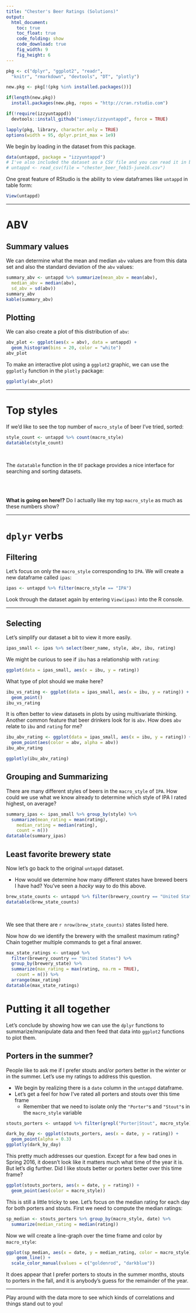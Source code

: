 ```yaml
---
title: "Chester's Beer Ratings (Solutions)"
output:
  html_document:
    toc: true
    toc_float: true
    code_folding: show
    code_download: true
    fig_width: 9
    fig_height: 6
---
```


```r
pkg <- c("dplyr", "ggplot2", "readr",
  "knitr", "rmarkdown", "devtools", "DT", "plotly")

new.pkg <- pkg[!(pkg %in% installed.packages())]

if(length(new.pkg))
  install.packages(new.pkg, repos = "http://cran.rstudio.com")

if(!require(izzyuntappd))
  devtools::install_github("ismayc/izzyuntappd", force = TRUE)

lapply(pkg, library, character.only = TRUE)
options(width = 95, dplyr.print_max = 1e9)
```

We begin by loading in the dataset from this package.

```r
data(untappd, package = "izzyuntappd")
# I've also included the dataset as a CSV file and you can read it in by using
# untappd <- read_csv(file = "chester_beer_feb15-june16.csv")
```

One great feature of RStudio is the ability to view dataframes like `untappd` in table form:

```r
View(untappd)
```

---

# ABV

## Summary values

We can determine what the mean and median `abv` values are from this data set and also the standard deviation of the `abv` values:

```r
summary_abv <- untappd %>% summarize(mean_abv = mean(abv), 
  median_abv = median(abv),
  sd_abv = sd(abv))
summary_abv
kable(summary_abv)
```

## Plotting

We can also create a plot of this distribution of `abv`:

```r
abv_plot <- ggplot(aes(x = abv), data = untappd) +
  geom_histogram(bins = 20, color = "white")
abv_plot
```

To make an interactive plot using a `ggplot2` graphic, we can use the `ggplotly` function in the `plotly` package:

```r
ggplotly(abv_plot)
```

---

# Top styles

If we'd like to see the top number of `macro_style` of beer I've tried, sorted:

```r
style_count <- untappd %>% count(macro_style)
datatable(style_count)
```

<br>

The `datatable` function in the `DT` package provides a nice interface for searching and sorting datasets.

<br><br>

**What is going on here!?** Do I actually like my top `macro_style` as much as these numbers show?  

---

# `dplyr` verbs

## Filtering

Let's focus on only the `macro_style` corresponding to `IPA`.  We will create a new dataframe called `ipas`:

```r
ipas <- untappd %>% filter(macro_style == "IPA")
```

Look through the dataset again by entering `View(ipas)` into the R console.

---

## Selecting

Let's simplify our dataset a bit to view it more easily.

```r
ipas_small <- ipas %>% select(beer_name, style, abv, ibu, rating)
```

We might be curious to see if `ibu` has a relationship with `rating`:

```r
ggplot(data = ipas_small, aes(x = ibu, y = rating))
```

What type of plot should we make here?

```r
ibu_vs_rating <- ggplot(data = ipas_small, aes(x = ibu, y = rating)) +
  geom_point()
ibu_vs_rating
```

It is often better to view datasets in plots by using multivariate thinking.  Another common feature that beer drinkers look for is `abv`.  How does `abv` relate to `ibu` and `rating` for me?

```r
ibu_abv_rating <- ggplot(data = ipas_small, aes(x = ibu, y = rating)) +
  geom_point(aes(color = abv, alpha = abv))
ibu_abv_rating
```


```r
ggplotly(ibu_abv_rating)
```

## Grouping and Summarizing

There are many different styles of beers in the `macro_style` of `IPA`.  How could we use what we know already to determine which style of IPA I rated highest, on average?



```r
summary_ipas <- ipas_small %>% group_by(style) %>%
  summarize(mean_rating = mean(rating),
    median_rating = median(rating),
    count = n())
datatable(summary_ipas)
```


## Least favorite brewery state

Now let's go back to the original `untappd` dataset.

- How would we determine how many different states have brewed beers I have had? You've seen a _hacky_ way to do this above.


```r
brew_state_counts <- untappd %>% filter(brewery_country == "United States") %>% count(brewery_state)
datatable(brew_state_counts)
```

<br>

We see that there are `r nrow(brew_state_counts)` states listed here.  

Now how do we identify the brewery with the smallest maximum rating?  Chain together multiple commands to get a final answer.

```r
max_state_ratings <- untappd %>% 
  filter(brewery_country == "United States") %>%
  group_by(brewery_state) %>%
  summarize(max_rating = max(rating, na.rm = TRUE),
    count = n()) %>%
  arrange(max_rating)
datatable(max_state_ratings)
```



# Putting it all together

Let's conclude by showing how we can use the `dplyr` functions to summarize/manipulate data and then feed that data into `ggplot2` functions to plot them.

## Porters in the summer?

People like to ask me if I prefer stouts and/or porters better in the winter or in the summer.  Let's use my ratings to address this question.

- We begin by realizing there is a `date` column in the `untappd` dataframe.
- Let's get a feel for how I've rated all porters and stouts over this time frame
    * Remember that we need to isolate only the `"Porter"`s and `"Stout"`s in the `macro_style` variable

```r
stouts_porters <- untappd %>% filter(grepl("Porter|Stout", macro_style))
```

```r
dark_by_day <- ggplot(stouts_porters, aes(x = date, y = rating)) +
  geom_point(alpha = 0.3)
ggplotly(dark_by_day)
```



This pretty much addresses our question.  Except for a few bad ones in Spring 2016, it doesn't look like it matters much what time of the year it is.  But let's dig further.  Did I like stouts better or porters better over this time frame?

```r
ggplot(stouts_porters, aes(x = date, y = rating)) +
  geom_point(aes(color = macro_style))
```

This is still a little tricky to see.  Let's focus on the median rating for each day for both porters and stouts.  First we need to compute the median ratings:

```r
sp_median <- stouts_porters %>% group_by(macro_style, date) %>%
  summarize(median_rating = median(rating))
```

Now we will create a line-graph over the time frame and color by `macro_style`:

```r
ggplot(sp_median, aes(x = date, y = median_rating, color = macro_style)) +
    geom_line() +
  scale_color_manual(values = c("goldenrod", "darkblue"))
```

It does appear that I prefer porters to stouts in the summer months, stouts to porters in the fall, and it is anybody's guess for the remainder of the year.

---

Play around with the data more to see which kinds of correlations and things stand out to you!
